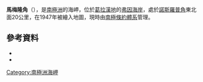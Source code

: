 {{coord|67|19|S|64|49|W|source:GNIS|display=title}}

'''馬梅隆角'''（{{lang-en|Mamelon Point}}），是[[南極洲|南極洲]]的海岬，位於[[葛拉漢地|葛拉漢地]]的[[弗因海岸|弗因海岸]]，處於[[諾斯羅普角|諾斯羅普角]]東北面20公里，在1947年被繪入地圖，現時由[[南極條約體系|南極條約體系]]管理。

==參考資料==
*{{cite gnis | type = antarid | id = 9333| name = Mamelon Point | accessdate = 2013-07-31}}
*{{usgs-gazetteer|id=9333}}

{{DEFAULTSORT:Mamelon Point}}
[[Category:南極洲海岬|Category:南極洲海岬]]


{{FoynCoast-geo-stub}}